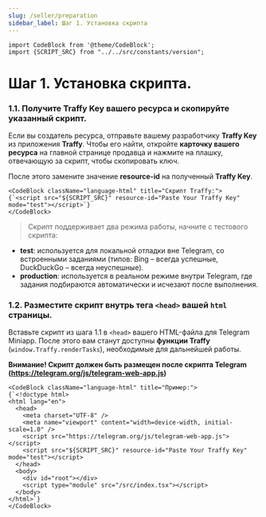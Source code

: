```yaml
---
slug: /seller/preparation
sidebar_label: Шаг 1. Установка скрипта
---
```


```mdx-code-block
import CodeBlock from '@theme/CodeBlock';
import {SCRIPT_SRC} from "../../src/constants/version";
```

# Шаг 1. Установка скрипта.

### 1.1. Получите Traffy Key вашего ресурса и скопируйте указанный скрипт.

Если вы создатель ресурса, отправьте вашему разработчику **Traffy Key** из приложения **Traffy**. Чтобы его найти, откройте **карточку вашего ресурса** на главной странице продавца и нажмите на плашку, отвечающую за скрипт, чтобы скопировать ключ.

После этого замените значение **resource-id** на полученный **Traffy Key**.

```mdx-code-block
<CodeBlock className="language-html" title="Скрипт Traffy:">
{`<script src="${SCRIPT_SRC}" resource-id="Paste Your Traffy Key" mode="test"></script>`}
</CodeBlock>
```

>Скрипт поддерживает два режима работы, начните с тестового скрипта:

- **test**: используется для локальной отладки вне Telegram, со встроенными заданиями (типов: Bing – всегда успешные, DuckDuckGo – всегда неуспешные).
- **production**: используется в реальном режиме внутри Telegram, где задания подбираются автоматически и исчезают после выполнения.

### 1.2. Разместите скрипт внутрь тега ```<head>``` вашей ```html``` страницы.

Вставьте скрипт из шага 1.1 в `<head>` вашего HTML-файла для Telegram Miniapp. После этого вам станут доступны **функции Traffy** (`window.Traffy.renderTasks`), необходимые для дальнейшей работы.

**Внимание! Скрипт должен быть размещен после скрипта Telegram (https://telegram.org/js/telegram-web-app.js)**

```mdx-code-block
<CodeBlock className="language-html" title="Пример:">
{`<!doctype html>
<html lang="en">
  <head>
    <meta charset="UTF-8" />
    <meta name="viewport" content="width=device-width, initial-scale=1.0" />
    <script src="https://telegram.org/js/telegram-web-app.js"></script>
    <script src="${SCRIPT_SRC}" resource-id="Paste Your Traffy Key" mode="test"></script>
  </head>
  <body>
    <div id="root"></div>
    <script type="module" src="/src/index.tsx"></script>
  </body>
</html>`}
</CodeBlock>
```